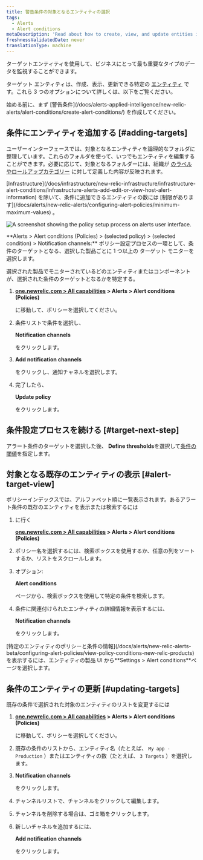 ```yaml
---
title: 警告条件の対象となるエンティティの選択
tags:
  - Alerts
  - Alert conditions
metaDescription: 'Read about how to create, view, and update entities in notification channels for your policy conditions.'
freshnessValidatedDate: never
translationType: machine
---
```



ターゲットエンティティを使用して、ビジネスにとって最も重要なタイプのデータを監視することができます。

ターゲット エンティティは、作成、表示、更新できる特定の [エンティティ](/docs/new-relic-one/use-new-relic-one/core-concepts/what-entity-new-relic/) です。これら 3 つのオプションについて詳しくは、以下をご覧ください。

<Callout variant="tip">
  始める前に、まず [警告条件](/docs/alerts-applied-intelligence/new-relic-alerts/alert-conditions/create-alert-conditions/) を作成してください。
</Callout>

## 条件にエンティティを追加する [#adding-targets]

ユーザーインターフェースでは、対象となるエンティティを論理的なフォルダに整理しています。これらのフォルダを使って、いつでもエンティティを編集することができます。必要に応じて、対象となるフォルダーには、組織が [のラベルやロールアップカテゴリー](/docs/apm/new-relic-apm/maintenance/labels-categories-organizing-your-apps-servers) に対して定義した内容が反映されます。

<Callout variant="important">
  [Infrastructure](/docs/infrastructure/new-relic-infrastructure/infrastructure-alert-conditions/infrastructure-alerts-add-edit-or-view-host-alert-information) を除いて、条件に追加できるエンティティの数には [制限があります](/docs/alerts/new-relic-alerts/configuring-alert-policies/minimum-maximum-values) 。
</Callout>

<img
  title="A screenshot showing the policy setup process on alerts user interface."
  alt="A screenshot showing the policy setup process on alerts user interface."
  src={accountsPolicyAlertsUi}
/>

<figcaption>
  <DoNotTranslate>**Alerts > Alert conditions (Policies) > (selected policy) > (selected condition) > Notification channels:**</DoNotTranslate> ポリシー設定プロセスの一環として、条件のターゲットとなる、選択した製品ごとに 1 つ以上の ターゲット モニターを選択します。
</figcaption>

選択された製品でモニターされているどのエンティティまたはコンポーネントが、選択された条件のターゲットとなるかを特定する。

1. <DoNotTranslate>**[one.newrelic.com > All capabilities](https://one.newrelic.com/all-capabilities) > Alerts > Alert conditions (Policies)**</DoNotTranslate>

   に移動して、ポリシーを選択してください。

2. 条件リストで条件を選択し、

   <DoNotTranslate>**Notification channels**</DoNotTranslate>

   をクリックします。

3. <DoNotTranslate>**Add notification channels**</DoNotTranslate>

   をクリックし、通知チャネルを選択します。

4. 完了したら、

   <DoNotTranslate>**Update policy**</DoNotTranslate>

   をクリックします。

## 条件設定プロセスを続ける [#target-next-step]

アラート条件のターゲットを選択した後、 <DoNotTranslate>**Define thresholds**</DoNotTranslate>を選択して[条件の閾値](/docs/alerts/new-relic-alerts-beta/configuring-alert-policies/define-thresholds-trigger-alert)を指定します。

## 対象となる既存のエンティティの表示 [#alert-target-view]

ポリシーインデックスでは、アルファベット順に一覧表示されます。あるアラート条件の既存のエンティティを表示または検索するには

1. に行く

   <DoNotTranslate>**[one.newrelic.com > All capabilities](https://one.newrelic.com/all-capabilities) > Alerts > Alert conditions (Policies)**</DoNotTranslate>

2. ポリシー名を選択するには、検索ボックスを使用するか、任意の列をソートするか、リストをスクロールします。

3. オプション:

   <DoNotTranslate>**Alert conditions**</DoNotTranslate>

   ページから、検索ボックスを使用して特定の条件を検索します。

4. 条件に関連付けられたエンティティの詳細情報を表示するには、

   <DoNotTranslate>**Notification channels**</DoNotTranslate>

   をクリックします。

<Callout variant="tip">
  [特定のエンティティのポリシーと条件の情報](/docs/alerts/new-relic-alerts-beta/configuring-alert-policies/view-policy-conditions-new-relic-products)を表示するには、エンティティの製品 UI から<DoNotTranslate>**Settings > Alert conditions**</DoNotTranslate>ページを選択します。
</Callout>

## 条件のエンティティの更新 [#updating-targets]

既存の条件で選択された対象のエンティティのリストを変更するには

1. <DoNotTranslate>**[one.newrelic.com > All capabilities](https://one.newrelic.com/all-capabilities) > Alerts > Alert conditions (Policies)**</DoNotTranslate>

   に移動して、ポリシーを選択してください。

2. 既存の条件のリストから、エンティティ名（たとえば、 `My app - Production` ）またはエンティティの数（たとえば、 `3 Targets` ）を選択します。

3. <DoNotTranslate>**Notification channels**</DoNotTranslate>

   をクリックします。

4. チャンネルリストで、チャンネルをクリックして編集します。

5. チャンネルを削除する場合は、ゴミ箱をクリックします。

6. 新しいチャネルを追加するには、

   <DoNotTranslate>**Add notification channels**</DoNotTranslate>

   をクリックします。